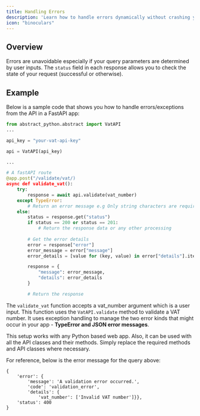 ```yaml
---
title: Handling Errors
description: 'Learn how to handle errors dynamically without crashing your app'
icon: "binoculars"
---
```



## Overview

Errors are unavoidable especially if your query parameters are determined by user inputs. The `status` field in each response allows you to check the
state of your request (successful or otherwise).

## Example
Below is a sample code that shows you how to handle errors/exceptions from the API in a FastAPI app:


```python
from abstract_python.abstract import VatAPI
...

api_key = "your-vat-api-key"

api = VatAPI(api_key)

...

# A fastAPI route
@app.post("/validate/vat/)
async def validate_vat():
    try:
        response = await api.validate(vat_number)
    except TypeError:
        # Return an error message e.g Only string characters are required not integers
    else:
        status = response.get("status")
        if status == 200 or status == 201:
            # Return the response data or any other processing
        
        # Get the error details
        error = response["error"]
        error_message = error["message"]
        error_details = [value for (key, value) in error["details"].items()]

        response = {
            "message": error_message,
            "details": error_details
        }

        # Return the response

```

The `validate_vat` function accepts a vat_number argument which is a user input. This function uses the `VatAPI.validate` method to validate a VAT number.
It uses exception handling to manage the two error kinds that might occur in your app - **TypeError and JSON error messages**.

This setup works with any Python based web app. Also, it can be used with all the API classes and their methods. Simply replace the required methods and API classes where necessary.

For reference, below is the error message for the query above:

```
{
    'error': {
        'message': 'A validation error occurred.', 
        'code': 'validation_error', 
        'details': {
            'vat_number': ['Invalid VAT number']}}, 
    'status': 400
} 
```